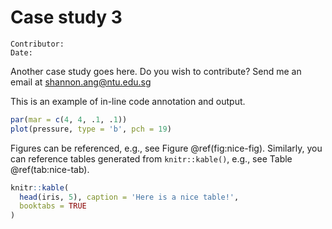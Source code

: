 # Case study 3 {#case3}

```
Contributor: 
Date: 
```
Another case study goes here. Do you wish to contribute? Send me an email at <shannon.ang@ntu.edu.sg>

This is an example of in-line code annotation and output. 

```r
par(mar = c(4, 4, .1, .1))
plot(pressure, type = 'b', pch = 19)
```

Figures can be referenced, e.g., see Figure \@ref(fig:nice-fig). Similarly, you can reference tables generated from `knitr::kable()`, e.g., see Table \@ref(tab:nice-tab).

```r
knitr::kable(
  head(iris, 5), caption = 'Here is a nice table!',
  booktabs = TRUE
)
```
